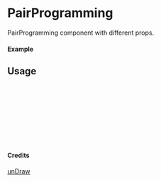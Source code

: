 
<Meta of={PairProgramming} title="unDraw/PairProgramming" />

# PairProgramming

PairProgramming component with different props.

#### Example

<Canvas of={PairProgramming.Primary} />

## Usage

```ts
import { PairProgramming } from "yadl-ui";

const Example = () => {
  return (
      <PairProgramming />
  );
};

export default Example;
```

#### Credits
[unDraw](https://undraw.co/illustrations)
